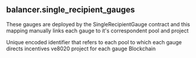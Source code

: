 ## balancer.single_recipient_gauges 
These gauges are deployed by the SingleRecipientGauge contract and this mapping manually links each gauge to it&#x27;s correspondent pool and project


<ParamField path="gauge_address">

</ParamField>
<ParamField path="pool_id">
Unique encoded identifier that refers to each pool to which each gauge directs incentives
</ParamField>
<ParamField path="project">
ve8020 project for each gauge
</ParamField>
<ParamField path="blockchain">
Blockchain
</ParamField>
